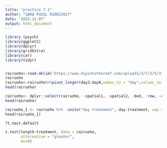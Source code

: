 ```yaml
---
title: "practice 7.1"
author: "SARA PUZUL R10632017"
date: "2022-11-07"
output: html_document
---
```


```r
library (psych)
library(ggplot2)
library(dplyr)
library(gridExtra)
library(car)
library(tidyr)


rairuoho<-read.delim('https://www.dipintothereef.com/uploads/3/7/3/5/37359245/rairuoho.txt')
rairuoho
rairuoho<-rairuoho%>%pivot_longer(day3:day8,names_to = "day",values_to = "length")
head(rairuoho)

rairuoho<- dplyr::select(rairuoho, -spatial1, -spatial2, -bed, -row, -column, -germinate)
head(rairuoho)

rairuoho_1 <- rairuoho %>%  unite("day treatment", day:treatment, sep = "_")
head(rairuoho_1)

?t.test.default

t.test(length~treatment, data = rairuoho,
       alternative = "greater",
       mu=0)

```
